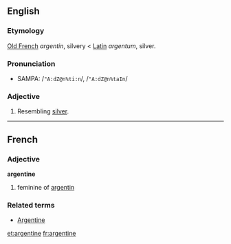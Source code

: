==English==
===Etymology===

[[Old French]] ''argentin'', silvery < [[Latin]] ''argentum'', silver.
===Pronunciation===
*SAMPA: /<tt>"A:dZ@n%ti:n</tt>/, /<tt>"A:dZ@n%taIn</tt>/
===Adjective===

#Resembling [[silver]].

----
==French==
===Adjective===
'''argentine'''

# feminine of [[argentin]]

===Related terms===
*[[Argentine]]

[[et:argentine]]
[[fr:argentine]]